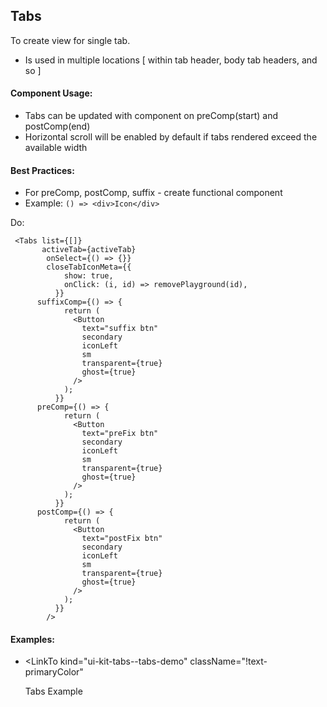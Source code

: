 
<Meta title="UI-Kit/Tabs/Overview" />

## **Tabs**

To create view for single tab.

- Is used in multiple locations [ within tab header, body tab headers, and so ]

#### **Component Usage**:

- Tabs can be updated with component on preComp(start) and postComp(end)
- Horizontal scroll will be enabled by default if tabs rendered exceed the available width

#### **Best Practices**:

- For preComp, postComp, suffix - create functional component
- Example: ```() => <div>Icon</div>```

Do:

```
 <Tabs list={[]}
       activeTab={activeTab}
        onSelect={() => {}}
        closeTabIconMeta={{
            show: true,
            onClick: (i, id) => removePlayground(id),
          }}
      suffixComp={() => {
            return (
              <Button
                text="suffix btn"
                secondary
                iconLeft
                sm
                transparent={true}
                ghost={true}
              />
            );
          }}
      preComp={() => {
            return (
              <Button
                text="preFix btn"
                secondary
                iconLeft
                sm
                transparent={true}
                ghost={true}
              />
            );
          }}
      postComp={() => {
            return (
              <Button
                text="postFix btn"
                secondary
                iconLeft
                sm
                transparent={true}
                ghost={true}
              />
            );
          }}
        />
```

#### **Examples**:

- <LinkTo
    kind="ui-kit-tabs--tabs-demo"
    className="!text-primaryColor"
  >
    Tabs Example
  </LinkTo>